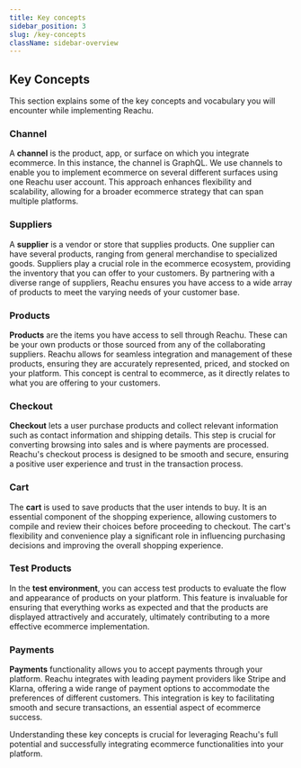 ```yaml
---
title: Key concepts
sidebar_position: 3
slug: /key-concepts
className: sidebar-overview
---
```


## Key Concepts

This section explains some of the key concepts and vocabulary you will encounter
while implementing Reachu.

### Channel

A **channel** is the product, app, or surface on which you integrate ecommerce.
In this instance, the channel is GraphQL. We use channels to enable you to
implement ecommerce on several different surfaces using one Reachu user account.
This approach enhances flexibility and scalability, allowing for a broader
ecommerce strategy that can span multiple platforms.

### Suppliers

A **supplier** is a vendor or store that supplies products. One supplier can
have several products, ranging from general merchandise to specialized goods.
Suppliers play a crucial role in the ecommerce ecosystem, providing the
inventory that you can offer to your customers. By partnering with a diverse
range of suppliers, Reachu ensures you have access to a wide array of products
to meet the varying needs of your customer base.

### Products

**Products** are the items you have access to sell through Reachu. These can be
your own products or those sourced from any of the collaborating suppliers.
Reachu allows for seamless integration and management of these products,
ensuring they are accurately represented, priced, and stocked on your platform.
This concept is central to ecommerce, as it directly relates to what you are
offering to your customers.

### Checkout

**Checkout** lets a user purchase products and collect relevant information such
as contact information and shipping details. This step is crucial for converting
browsing into sales and is where payments are processed. Reachu's checkout
process is designed to be smooth and secure, ensuring a positive user experience
and trust in the transaction process.

### Cart

The **cart** is used to save products that the user intends to buy. It is an
essential component of the shopping experience, allowing customers to compile
and review their choices before proceeding to checkout. The cart's flexibility
and convenience play a significant role in influencing purchasing decisions and
improving the overall shopping experience.

### Test Products

In the **test environment**, you can access test products to evaluate the flow
and appearance of products on your platform. This feature is invaluable for
ensuring that everything works as expected and that the products are displayed
attractively and accurately, ultimately contributing to a more effective
ecommerce implementation.

### Payments

**Payments** functionality allows you to accept payments through your platform.
Reachu integrates with leading payment providers like Stripe and Klarna,
offering a wide range of payment options to accommodate the preferences of
different customers. This integration is key to facilitating smooth and secure
transactions, an essential aspect of ecommerce success.

Understanding these key concepts is crucial for leveraging Reachu's full
potential and successfully integrating ecommerce functionalities into your
platform.
